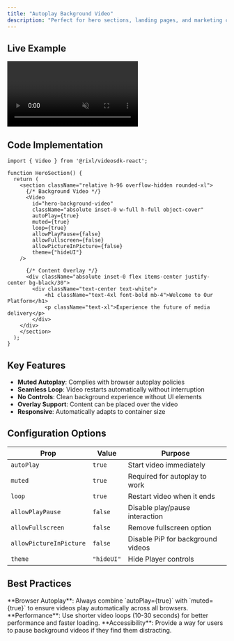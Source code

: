 ```yaml
---
title: "Autoplay Background Video"
description: "Perfect for hero sections, landing pages, and marketing content where you want an engaging video background without audio interruption."
---
```




## Live Example
<div className="relative h-96 overflow-hidden rounded-xl mb-8">
    <Video
        id="GjngI54ahM"
        className="absolute inset-0 w-full h-full object-cover"
        autoPlay={true}
        muted={true}
        loop={true}
        allowPlayPause={false}
        allowFullscreen={false}
        allowPictureInPicture={false}
        theme={"hideUI"}
    />

    <div className="absolute inset-0 flex items-center justify-center bg-black/30">
        <div className="text-center text-white">
            <h1 className="text-4xl font-bold mb-4">Welcome to Our Platform</h1>
            <p className="text-xl">Experience the future of media delivery</p>
        </div>
    </div>
</div>

## Code Implementation

```tsx
import { Video } from '@rixl/videosdk-react';

function HeroSection() {
  return (
    <section className="relative h-96 overflow-hidden rounded-xl">
      {/* Background Video */}
      <Video
        id="hero-background-video"
        className="absolute inset-0 w-full h-full object-cover"
        autoPlay={true}
        muted={true}
        loop={true}
        allowPlayPause={false}
        allowFullscreen={false}
        allowPictureInPicture={false}
        theme={"hideUI"}
    />

      {/* Content Overlay */}
      <div className="absolute inset-0 flex items-center justify-center bg-black/30">
        <div className="text-center text-white">
            <h1 className="text-4xl font-bold mb-4">Welcome to Our Platform</h1>
            <p className="text-xl">Experience the future of media delivery</p>
        </div>
    </div>
    </section>
  );
}
```

## Key Features

- **Muted Autoplay**: Complies with browser autoplay policies
- **Seamless Loop**: Video restarts automatically without interruption
- **No Controls**: Clean background experience without UI elements
- **Overlay Support**: Content can be placed over the video
- **Responsive**: Automatically adapts to container size

## Configuration Options

| Prop | Value | Purpose |
|------|-------|---------|
| `autoPlay` | `true` | Start video immediately |
| `muted` | `true` | Required for autoplay to work |
| `loop` | `true` | Restart video when it ends |
| `allowPlayPause` | `false` | Disable play/pause interaction |
| `allowFullscreen` | `false` | Remove fullscreen option |
| `allowPictureInPicture` | `false` | Disable PiP for background videos |
| `theme` | `"hideUI"` | Hide Player controls |

## Best Practices

<Callout type="info">
    **Browser Autoplay**: Always combine `autoPlay={true}` with `muted={true}` to ensure videos play automatically across all browsers.
</Callout>

<Callout type="warning">
    **Performance**: Use shorter video loops (10-30 seconds) for better performance and faster loading.
</Callout>

<Callout type="default">
    **Accessibility**: Provide a way for users to pause background videos if they find them distracting.
</Callout>
